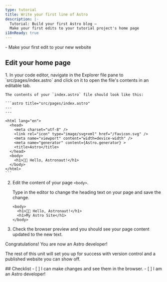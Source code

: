 ```yaml
---
type: tutorial
title: Write your first line of Astro
description: |-
  Tutorial: Build your first Astro blog —
  Make your first edits to your tutorial project's home page
i18nReady: true
---
```


<PreCheck>
  - Make your first edit to your new website
</PreCheck>

## Edit your home page

<Steps>
1. In your code editor, navigate in the Explorer file pane to `src/pages/index.astro` and click on it to open the file's contents in an editable tab.

    The contents of your `index.astro` file should look like this:

    ```astro title="src/pages/index.astro"
    ---
    ---

    <html lang="en">
      <head>
        <meta charset="utf-8" />
        <link rel="icon" type="image/svg+xml" href="/favicon.svg" />
        <meta name="viewport" content="width=device-width" />
        <meta name="generator" content={Astro.generator} >
        <title>Astro</title>
      </head>
      <body>
        <h1>🧑‍🚀 Hello, Astronaut!</h1>
      </body>
    </html>
    ```

2. Edit the content of your page `<body>`.

    Type in the editor to change the heading text on your page and save the change.

    ```astro title="src/pages/index.astro" del={2} ins={3}
    <body>
      <h1>🧑‍🚀 Hello, Astronaut!</h1>
      <h1>My Astro Site</h1>
    </body>
    ```

3. Check the browser preview and you should see your page content updated to the new text.
</Steps>

Congratulations! You are now an Astro developer!

The rest of this unit will set you up for success with version control and a published website you can show off.



<Box icon="check-list">
## Checklist

<Checklist>
- [ ] I can make changes and see them in the browser.
- [ ] I am an Astro developer!
</Checklist>
</Box>
